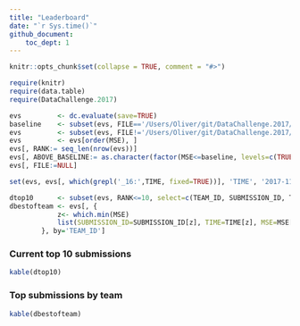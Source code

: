 ```yaml
---
title: "Leaderboard"
date: "`r Sys.time()`"
github_document:
    toc_dept: 1
---
```


```r
knitr::opts_chunk$set(collapse = TRUE, comment = "#>")
```


```r
require(knitr)
require(data.table)
require(DataChallenge.2017)

evs			<- dc.evaluate(save=TRUE)
baseline	<- subset(evs, FILE=='/Users/Oliver/git/DataChallenge.2017/data_private/DataChallenge_olli0601_baseline_predictions.csv')[, MSE]
evs			<- subset(evs, FILE!='/Users/Oliver/git/DataChallenge.2017/data_private/DataChallenge_olli0601_baseline_predictions.csv')
evs			<- evs[order(MSE), ]
evs[, RANK:= seq_len(nrow(evs))]
evs[, ABOVE_BASELINE:= as.character(factor(MSE<=baseline, levels=c(TRUE,FALSE), labels=c('yes','no')))]
evs[, FILE:=NULL]

set(evs, evs[, which(grepl('_16:',TIME, fixed=TRUE))], 'TIME', '2017-11-20_15:58:28')

dtop10		<- subset(evs, RANK<=10, select=c(TEAM_ID, SUBMISSION_ID, TIME, MSE, RANK, ABOVE_BASELINE))
dbestofteam	<- evs[, {
			z<- which.min(MSE)
			list(SUBMISSION_ID=SUBMISSION_ID[z], TIME=TIME[z], MSE=MSE[z], RANK=RANK[z], ABOVE_BASELINE=ABOVE_BASELINE[z])
		}, by='TEAM_ID']
```    

### Current top 10 submissions

```r
kable(dtop10)
```

### Top submissions by team  

```r
kable(dbestofteam)
```